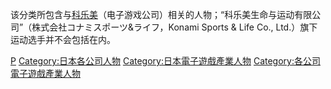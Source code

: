 该分类所包含与[[科乐美|科乐美]]（电子游戏公司）相关的人物；“科乐美生命与运动有限公司”（株式会社コナミスポーツ&ライフ，Konami Sports & Life Co., Ltd.）旗下运动选手并不会包括在内。

{{DEFAULTSORT:Konami}}
[[Category:科乐美|P]]
[[Category:日本各公司人物|Category:日本各公司人物]]
[[Category:日本電子遊戲產業人物|Category:日本電子遊戲產業人物]]
[[Category:各公司電子遊戲產業人物|Category:各公司電子遊戲產業人物]]